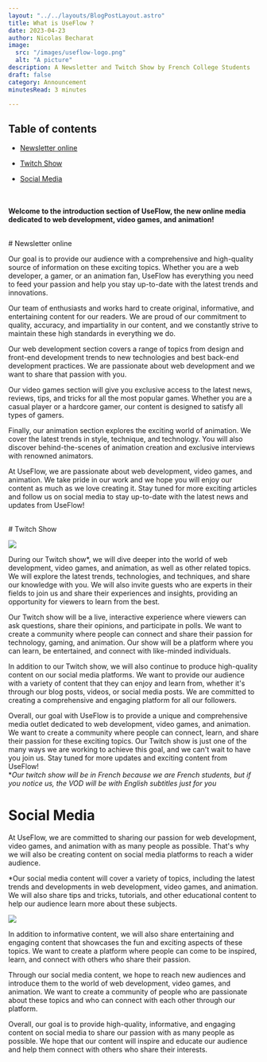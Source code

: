 ```yaml
---
layout: "../../layouts/BlogPostLayout.astro"
title: What is UseFlow ? 
date: 2023-04-23
author: Nicolas Becharat
image:
  src: "/images/useflow-logo.png"
  alt: "A picture"
description: A Newsletter and Twitch Show by French College Students
draft: false
category: Announcement
minutesRead: 3 minutes

---
```



## Table of contents

*   [Newsletter online](#Newsletter-online)

*   [Twitch Show](#Twitch-Show)

*   [Social Media](#Social-Media)





<br/><br/>**Welcome to the introduction section of UseFlow, the new online media dedicated to web development, video games, and animation!** 



<br/>
# Newsletter online


Our goal is to provide our audience with a comprehensive and high-quality source of information on these exciting topics. Whether you are a web developer, a gamer, or an animation fan, UseFlow has everything you need to feed your passion and help you stay up-to-date with the latest trends and innovations.

Our team of enthusiasts and works hard to create original, informative, and entertaining content for our readers. We are proud of our commitment to quality, accuracy, and impartiality in our content, and we constantly strive to maintain these high standards in everything we do.

Our web development section covers a range of topics from design and front-end development trends to new technologies and best back-end development practices. We are passionate about web development and we want to share that passion with you.

Our video games section will give you exclusive access to the latest news, reviews, tips, and tricks for all the most popular games. Whether you are a casual player or a hardcore gamer, our content is designed to satisfy all types of gamers.

Finally, our animation section explores the exciting world of animation. We cover the latest trends in style, technique, and technology. You will also discover behind-the-scenes of animation creation and exclusive interviews with renowned animators.

At UseFlow, we are passionate about web development, video games, and animation. We take pride in our work and we hope you will enjoy our content as much as we love creating it. Stay tuned for more exciting articles and follow us on social media to stay up-to-date with the latest news and updates from UseFlow!

<br/>
# Twitch Show

<a href = "https://www.twitch.tv/useflow/" target="_blank"><img src="/images/useflow-twitch-250423.png" style="max-width: 100%; height: auto; display: block; margin: 0 auto" /></a>

During our Twitch show*, we will dive deeper into the world of web development, video games, and animation, as well as other related topics. We will explore the latest trends, technologies, and techniques, and share our knowledge with you. We will also invite guests who are experts in their fields to join us and share their experiences and insights, providing an opportunity for viewers to learn from the best.

Our Twitch show will be a live, interactive experience where viewers can ask questions, share their opinions, and participate in polls. We want to create a community where people can connect and share their passion for technology, gaming, and animation. Our show will be a platform where you can learn, be entertained, and connect with like-minded individuals.

In addition to our Twitch show, we will also continue to produce high-quality content on our social media platforms. We want to provide our audience with a variety of content that they can enjoy and learn from, whether it's through our blog posts, videos, or social media posts. We are committed to creating a comprehensive and engaging platform for all our followers.

Overall, our goal with UseFlow is to provide a unique and comprehensive media outlet dedicated to web development, video games, and animation. We want to create a community where people can connect, learn, and share their passion for these exciting topics. Our Twitch show is just one of the many ways we are working to achieve this goal, and we can't wait to have you join us. Stay tuned for more updates and exciting content from UseFlow!
<br/>
**Our twitch show will be in French because we are French students, but if you notice us, the VOD will be with English subtitles just for you*
<br/>
# Social Media 
At UseFlow, we are committed to sharing our passion for web development, video games, and animation with as many people as possible. That's why we will also be creating content on social media platforms to reach a wider audience.

*Our social media content will cover a variety of topics, including the latest trends and developments in web development, video games, and animation. We will also share tips and tricks, tutorials, and other educational content to help our audience learn more about these subjects.

<a href = "https://www.instagram.com/useflow.dev/" target="_blank"><img src="/images/useflow-instagram-250423.png" style="max-width: 100%; height: auto; display: block; margin: 0 auto" /></a>

In addition to informative content, we will also share entertaining and engaging content that showcases the fun and exciting aspects of these topics. We want to create a platform where people can come to be inspired, learn, and connect with others who share their passion.

Through our social media content, we hope to reach new audiences and introduce them to the world of web development, video games, and animation. We want to create a community of people who are passionate about these topics and who can connect with each other through our platform.

Overall, our goal is to provide high-quality, informative, and engaging content on social media to share our passion with as many people as possible. We hope that our content will inspire and educate our audience and help them connect with others who share their interests.

